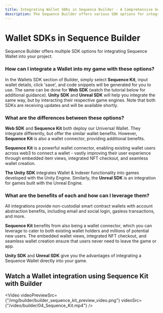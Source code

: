 ```yaml
---
title: Integrating Wallet SDKs in Sequence Builder - A Comprehensive Guide
description: The Sequence Builder offers various SDK options for integrating Sequence Wallet into projects. By selecting Sequence Kit, Web SDK, Unity SDK, or Unreal SDK in the Wallets SDK section, users can easily input wallet details and generate code snippets for integration.
---
```



# Wallet SDKs in Sequence Builder
Sequence Builder offers multiple SDK options for integrating Sequence Wallet into your project.

### How can I integrate a Wallet into my game with these options?
In the Wallets SDK section of Builder, simply select **Sequence Kit**, input wallet details, click 'save', and code snippets will be generated for you to use. The same can be done for **Web SDK** (watch the tutorial below for additional guidance). **Unity SDK** and **Unreal SDK** will help you integrate the same way, but by interacting their respective game engines. Note that both SDKs are receiving updates and will be available shortly.

### What are the differences between these options?
**Web SDK** and **Sequence Kit** both deploy our Universal Wallet. They integrate differently, but offer the similar wallet benefits. However, **Sequence Kit** is also a wallet connector, providing additional benefits.

**Sequence Kit** is a powerful wallet connector, enabling existing wallet users across web3 to connect a wallet - vastly improving their user experience through embedded item views, integrated NFT checkout, and seamless wallet creation.

**The Unity SDK** integrates Wallet & Indexer functionality into games developed with the Unity Engine. Similarly, the **Unreal SDK** is an integration for games built with the Unreal Engine.

### What are the benefits of each and how can I leverage them?

All integrations provide non-custodial smart contract wallets with account abstraction benefits, including email and social login, gasless transactions, and more.

**Sequence Kit** benefits from also being a wallet connector, which you can leverage to cater to both existing wallet holders and millions of potential new users. The embedded wallet views, integrated NFT checkout, and seamless wallet creation ensure that users never need to leave the game or app.

**Unity SDK** and **Unreal SDK** give you the advantages of integrating a Sequence Wallet directly into your game.

## Watch a Wallet integration using Sequence Kit with Builder
<Video
  videoPreviewSrc={"/img/builder/builder_sequence_kit_preview_video.png"}
  videoSrc={"/video/builder/04_Sequence_Kit.mp4"}
/>
